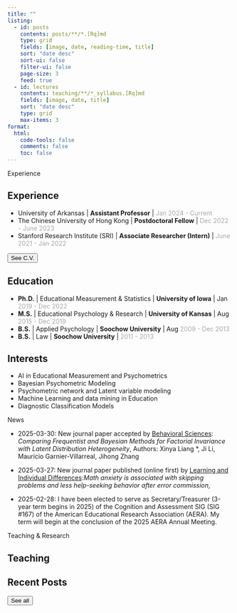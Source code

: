 ```yaml
---
title: ""
listing:
  - id: posts
    contents: posts/**/*.[Rq]md
    type: grid
    fields: [image, date, reading-time, title]
    sort: "date desc"
    sort-ui: false
    filter-ui: false
    page-size: 3
    feed: true
  - id: lectures
    contents: teaching/**/*_syllabus.[Rq]md
    fields: [image, date, title]
    sort: "date desc"
    type: grid
    max-items: 3
format: 
  html:
    code-tools: false
    comments: false
    toc: false
---
```




::: separator
[Experience]{.next-section}
:::

::: {.panel-tabset align="left"}
## Experience

-   University of Arkansas \| **Assistant Professor** \| [Jan 2024 - Current]{style="color:darkgrey;"}
-   The Chinese University of Hong Kong \| **Postdoctoral Fellow** \| [Dec 2022 - June 2023]{style="color:darkgrey;"}
-   Stanford Research Institute (SRI) \| **Associate Researcher (Intern)** \| [June 2021 - Jan 2022]{style="color:darkgrey;"}

<a href="./uploads/Curriculum_Vitae.pdf"><button type="button" class="btn btn-primary float-end btn-sm">See C.V.</button></a>

## Education

-   **Ph.D.** \| Educational Measurement & Statistics \| **University of Iowa** \| Jan [2019 - Dec 2022]{style="color:darkgrey;"}
-   **M.S.** \| Educational Psychology & Research \| **University of Kansas** \| Aug [2015 - Dec 2019]{style="color:darkgrey;"}
-   **B.S.** \| Applied Psychology \| **Soochow University** \| Aug [2009 - Dec 2013]{#date style="color:darkgrey;"}
-   **B.S.** \| Law \| **Soochow University** \| [2011 - 2013]{style="color:darkgrey;"}

## Interests

-   AI in Educational Measurement and Psychometrics
-   Bayesian Psychometric Modeling
-   Psychometric network and Latent variable modeling
-   Machine Learning and data mining in Education
-   Diagnostic Classification Models
:::

::: separator
[News]{.next-section}
:::


::: macwindow

-   2025-03-30: New journal paper accepted by [Behavioral Sciences]{.underline}: *Comparing Frequentist and Bayesian Methods for Factorial Invariance with Latent Distribution Heterogeneity*, Authors: Xinya Liang \*, Ji Li, Mauricio Garnier-Villarreal, Jihong Zhang

-   2025-03-27: New journal paper published (online first) by [Learning and Individual Differences]{.underline}:*Math anxiety is associated with skipping problems and less help-seeking behavior after error commission*, 

-   2025-02-28: I have been elected to serve as Secretary/Treasurer (3-year term begins in 2025) of the Cognition and Assessment SIG (SIG #167) of the American Educational Research Association (AERA). My term will begin at the conclusion of the 2025 AERA Annual Meeting.

:::




::: separator
[Teaching & Research]{.next-section}
:::

## Teaching

::: {#lectures}
:::

## Recent Posts

::: {#posts}
:::

<a href="./posts.qmd"><button type="button" class="btn btn-primary float-end btn-sm">See all</button></a>
